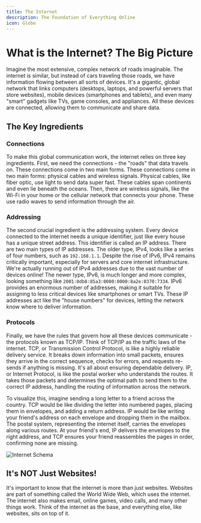 ```yaml
---
title: The Internet
description: The Foundation of Everything Online
icon: Globe
---
```


# What is the Internet? The Big Picture

Imagine the most extensive, complex network of roads imaginable.
The internet is similar, but instead of cars traveling those roads, we have information flowing between all sorts of devices.
It's a gigantic, global network that links computers (desktops, laptops, and powerful servers that store websites), mobile devices (smartphones and tablets), and even many "smart" gadgets like TVs, game consoles, and appliances.
All these devices are connected, allowing them to communicate and share data.

## The Key Ingredients

### Connections

To make this global communication work, the internet relies on three key ingredients. First, we need the connections - the "roads" that data travels on.
These connections come in two main forms.
These connections come in two main forms: physical cables and wireless signals. Physical cables, like fiber optic, use light to send data super fast.
These cables span continents and even lie beneath the oceans. Then, there are wireless signals, like the Wi-Fi in your home or the cellular network that connects your phone.
These use radio waves to send information through the air.

### Addressing

The second crucial ingredient is the addressing system. Every device connected to the internet needs a unique identifier, just like every house has a unique street address.
This identifier is called an IP address. There are two main types of IP addresses.
The older type, IPv4, looks like a series of four numbers, such as `192.168.1.1`.
Despite the rise of IPv6, IPv4 remains critically important, especially for servers and core internet infrastructure.
We're actually running out of IPv4 addresses due to the vast number of devices online!
The newer type, IPv6, is much longer and more complex, looking something like `2001:0db8:85a3:0000:0000:8a2e:0370:7334`.
IPv6 provides an enormous number of addresses, making it suitable for assigning to less critical devices like smartphones or smart TVs.
These IP addresses act like the "house numbers" for devices, letting the network know where to deliver information.

### Protocols

Finally, we have the rules that govern how all these devices communicate - the protocols known as TCP/IP.
Think of TCP/IP as the traffic laws of the internet. TCP, or Transmission Control Protocol, is like a highly reliable delivery service.
It breaks down information into small packets, ensures they arrive in the correct sequence, checks for errors, and requests re-sends if anything is missing.
It's all about ensuring dependable delivery. IP, or Internet Protocol, is like the postal worker who understands the routes.
It takes those packets and determines the optimal path to send them to the correct IP address, handling the routing of information across the network.

To visualize this, imagine sending a long letter to a friend across the country.
TCP would be like dividing the letter into numbered pages, placing them in envelopes, and adding a return address.
IP would be like writing your friend's address on each envelope and dropping them in the mailbox.
The postal system, representing the internet itself, carries the envelopes along various routes.
At your friend's end, IP delivers the envelopes to the right address, and TCP ensures your friend reassembles the pages in order, confirming none are missing.

![Internet Schema](https://i.postimg.cc/yNzpMDYk/internet.webp)

## It's NOT Just Websites!

It's important to know that the internet is more than just websites.
Websites are part of something called the World Wide Web, which uses the internet.
The internet also makes email, online games, video calls, and many other things work.
Think of the internet as the base, and everything else, like websites, sits on top of it.